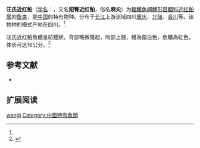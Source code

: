 {{Speciesbox
| name = 汪氏近红鲌
| status = NE
| status_system = IUCN3.1
| image = 
| genus = Ancherythroculter
| species = wangi
| authority = [[张春霖|Tchang]], 1932<ref name='id5832'>{{cite web| url =http://www.bioinfo.cn/db05/BjdwSpecies.php?action=view&id=5832| title =汪氏近红鲌| work =中国动物物种编目数据库| publisher =中国科学院微生物研究所| author =中国科学院动物研究所| accessdate =2009-04-11| deadurl =yes| archiveurl =https://web.archive.org/web/20160305063349/http://www.bioinfo.cn/db05/BjdwSpecies.php?action=view&id=5832| archivedate =2016-03-05}}</ref>
| synonyms = *''Erythroculter wangi''<br /><small>[[张春霖|Tchang]], 1932</small>
}}

'''汪氏近红鲌'''（[[学名|学名]]：{{lang|la|''Ancherythroculter wangi''}}，又名'''短臀近红鲌'''，俗名'''麻尖'''）为[[輻鰭魚綱|輻鰭魚綱]][[鯉形目|鯉形目]][[鯝科|鯝科]][[近红鲌属|近红鲌属]]的[[鱼类|鱼类]]，是[[中国|中国]]的特有物种。分布于[[长江|长江]]上游流域四川[[重庆|重庆]]、[[北碚|北碚]]、[[合川|合川]]等。该物种的模式产地在四川。<ref name='id5832'/>

汪氏近红鲌魚體呈紡錘狀，背部略微隆起，吻部上翹，體為銀白色，魚鰭為紅色，体长可达16公分。<ref  name=fishbase>{{FishBase species | genus = Ancherythroculter | species = wangi | month = 9| year = 2010}}</ref>

==参考文献==
*{{FishBase_species|genus=Ancherythroculter|species=wangi|year=2011|month=12}}
{{reflist}}

==扩展阅读==
{{refbegin}}
{{wikispecies-inline|Ancherythroculter wangi|汪氏近红鲌}}
{{refend}}
{{Taxonbar|from=Q6425493}}

[[Category:近红鲌属|wangi]]
[[Category:中國特有魚類|Category:中國特有魚類]]


{{鲤形目小作品}}